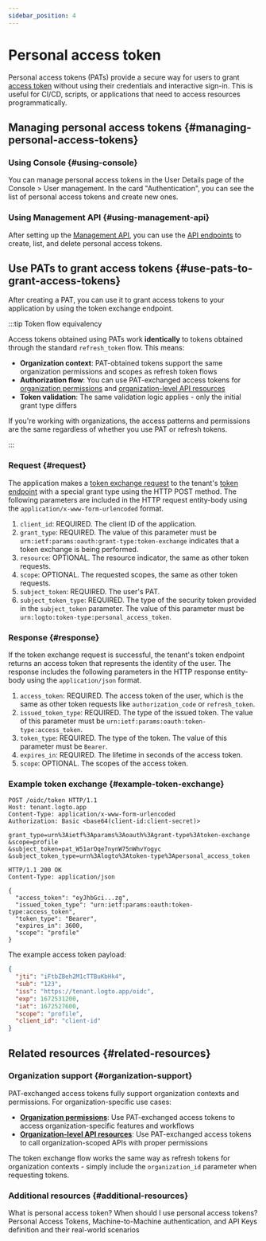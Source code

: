 ```yaml
---
sidebar_position: 4
---
```


# Personal access token

Personal access tokens (PATs) provide a secure way for users to grant [access token](https://auth.wiki/access-token) without using their credentials and interactive sign-in. This is useful for CI/CD, scripts, or applications that need to access resources programmatically.

## Managing personal access tokens \{#managing-personal-access-tokens}

### Using Console \{#using-console}

You can manage personal access tokens in the User Details page of the <CloudLink to="/users">Console > User management</CloudLink>. In the card "Authentication", you can see the list of personal access tokens and create new ones.

### Using Management API \{#using-management-api}

After setting up the [Management API](/integrate-logto/interact-with-management-api/), you can use the [API endpoints](https://openapi.logto.io/operation/operation-listuserpersonalaccesstokens) to create, list, and delete personal access tokens.

## Use PATs to grant access tokens \{#use-pats-to-grant-access-tokens}

After creating a PAT, you can use it to grant access tokens to your application by using the token exchange endpoint.

:::tip Token flow equivalency

Access tokens obtained using PATs work **identically** to tokens obtained through the standard `refresh_token` flow. This means:

- **Organization context**: PAT-obtained tokens support the same organization permissions and scopes as refresh token flows
- **Authorization flow**: You can use PAT-exchanged access tokens for [organization permissions](/authorization/organization-permissions) and [organization-level API resources](/authorization/organization-level-api-resources)
- **Token validation**: The same validation logic applies - only the initial grant type differs

If you're working with organizations, the access patterns and permissions are the same regardless of whether you use PAT or refresh tokens.

:::

### Request \{#request}

The application makes a [token exchange request](https://auth.wiki/authorization-code-flow#token-exchange-request) to the tenant's [token endpoint](/integrate-logto/application-data-structure#token-endpoint) with a special grant type using the HTTP POST method. The following parameters are included in the HTTP request entity-body using the `application/x-www-form-urlencoded` format.

1. `client_id`: REQUIRED. The client ID of the application.
2. `grant_type`: REQUIRED. The value of this parameter must be `urn:ietf:params:oauth:grant-type:token-exchange` indicates that a token exchange is being performed.
3. `resource`: OPTIONAL. The resource indicator, the same as other token requests.
4. `scope`: OPTIONAL. The requested scopes, the same as other token requests.
5. `subject_token`: REQUIRED. The user's PAT.
6. `subject_token_type`: REQUIRED. The type of the security token provided in the `subject_token` parameter. The value of this parameter must be `urn:logto:token-type:personal_access_token`.

### Response \{#response}

If the token exchange request is successful, the tenant's token endpoint returns an access token that represents the identity of the user. The response includes the following parameters in the HTTP response entity-body using the `application/json` format.

1. `access_token`: REQUIRED. The access token of the user, which is the same as other token requests like `authorization_code` or `refresh_token`.
2. `issued_token_type`: REQUIRED. The type of the issued token. The value of this parameter must be `urn:ietf:params:oauth:token-type:access_token`.
3. `token_type`: REQUIRED. The type of the token. The value of this parameter must be `Bearer`.
4. `expires_in`: REQUIRED. The lifetime in seconds of the access token.
5. `scope`: OPTIONAL. The scopes of the access token.

### Example token exchange \{#example-token-exchange}

```
POST /oidc/token HTTP/1.1
Host: tenant.logto.app
Content-Type: application/x-www-form-urlencoded
Authorization: Basic <base64(client-id:client-secret)>

grant_type=urn%3Aietf%3Aparams%3Aoauth%3Agrant-type%3Atoken-exchange
&scope=profile
&subject_token=pat_W51arOqe7nynW75nWhvYogyc
&subject_token_type=urn%3Alogto%3Atoken-type%3Apersonal_access_token
```

```
HTTP/1.1 200 OK
Content-Type: application/json

{
  "access_token": "eyJhbGci...zg",
  "issued_token_type": "urn:ietf:params:oauth:token-type:access_token",
  "token_type": "Bearer",
  "expires_in": 3600,
  "scope": "profile"
}
```

The example access token payload:

```json
{
  "jti": "iFtbZBeh2M1cTTBuKbHk4",
  "sub": "123",
  "iss": "https://tenant.logto.app/oidc",
  "exp": 1672531200,
  "iat": 1672527600,
  "scope": "profile",
  "client_id": "client-id"
}
```

## Related resources \{#related-resources}

### Organization support \{#organization-support}

PAT-exchanged access tokens fully support organization contexts and permissions. For organization-specific use cases:

- **[Organization permissions](/authorization/organization-permissions)**: Use PAT-exchanged access tokens to access organization-specific features and workflows
- **[Organization-level API resources](/authorization/organization-level-api-resources)**: Use PAT-exchanged access tokens to call organization-scoped APIs with proper permissions

The token exchange flow works the same way as refresh tokens for organization contexts - simply include the `organization_id` parameter when requesting tokens.

### Additional resources \{#additional-resources}

<Url href="https://blog.logto.io/api-authentication-with-personal-access-token">
  What is personal access token? When should I use personal access tokens?
</Url>

<Url href="https://blog.logto.io/pat-and-api-keys">
  Personal Access Tokens, Machine-to-Machine authentication, and API Keys definition and their
  real-world scenarios
</Url>
